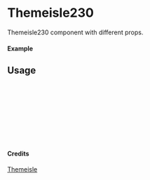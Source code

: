 
<Meta of={Themeisle230} title="Themeisle/Themeisle230" />

# Themeisle230

Themeisle230 component with different props.

#### Example

<Canvas of={Themeisle230.Primary} />

## Usage

```ts
import { Themeisle230 } from "yadl-ui";

const Example = () => {
  return (
      <Themeisle230 />
  );
};

export default Example;
```

#### Credits
[Themeisle](https://themeisle.com/illustrations)
